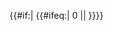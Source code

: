 {{#if:{{{1|}}}|{{hex2dec|{{First word|{{{1|}}}}}}} {{#ifeq:{{Strfind_short|{{trim|{{{1|}}}}}|{{{sep| }}}|1}}| 0 || {{hex2dec|{{trim|{{Remove first word|{{trim|{{{1|}}}}}}}}}}}}}}}